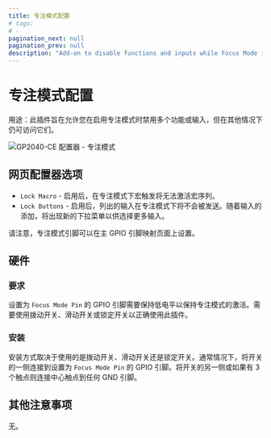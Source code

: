 ```yaml
---
title: 专注模式配置
# tags:
# -
pagination_next: null
pagination_prev: null
description: "Add-on to disable functions and inputs while Focus Mode is enabled"
---
```


# 专注模式配置

用途：此插件旨在允许您在启用专注模式时禁用多个功能或输入，但在其他情况下仍可访问它们。

![GP2040-CE 配置器 - 专注模式](../assets/images/gpc-add-ons-focus-mode.png)

## 网页配置器选项

- `Lock Macro` - 启用后，在专注模式下宏触发将无法激活宏序列。
- `Lock Buttons` - 启用后，列出的输入在专注模式下将不会被发送。随着输入的添加，将出现新的下拉菜单以供选择更多输入。

请注意，专注模式引脚可以在主 GPIO 引脚映射页面上设置。

## 硬件

### 要求

设置为 `Focus Mode Pin` 的 GPIO 引脚需要保持低电平以保持专注模式的激活。需要使用拨动开关、滑动开关或锁定开关以正确使用此插件。

### 安装

安装方式取决于使用的是拨动开关、滑动开关还是锁定开关。通常情况下，将开关的一侧连接到设置为 `Focus Mode Pin` 的 GPIO 引脚。将开关的另一侧或如果有 3 个触点则连接中心触点到任何 GND 引脚。

## 其他注意事项

无。
